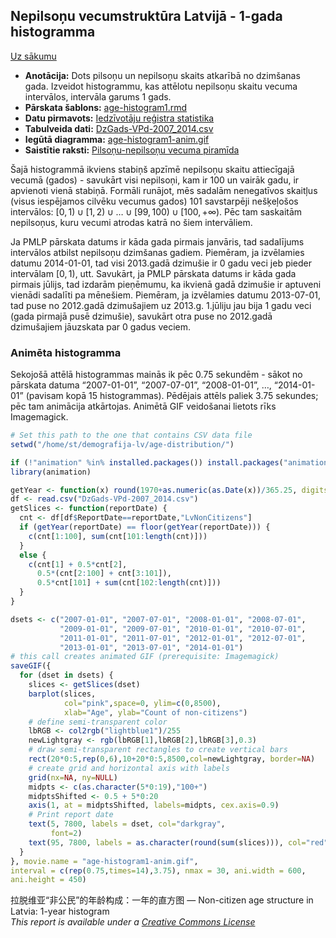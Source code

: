 Nepilsoņu vecumstruktūra Latvijā - 1-gada histogramma
-----

[Uz sākumu](http://www.demografija.lv)

* **Anotācija:** Dots pilsoņu un nepilsoņu skaits atkarībā no dzimšanas gada. 
Izveidot histogrammu, kas attēlotu nepilsoņu skaitu vecuma intervālos, intervāla garums 1 gads. 
* **Pārskata šablons:** [age-histogram1.rmd](age-histogram5.rmd)
* **Datu pirmavots:** [Iedzīvotāju reģistra statistika](http://www.pmlp.gov.lv/lv/sakums/statistika/iedzivotaju-registrs/)
* **Tabulveida dati:** [DzGads-VPd-2007_2014.csv](DzGads-VPd-2007_2014.csv)
* **Iegūtā diagramma:** [age-histogram1-anim.gif](figure-static/age-histogram1-anim.gif)
* **Saistītie raksti:** [Pilsoņu-nepilsoņu vecuma piramīda](population-pyramid.html)

Šajā histogrammā ikviens stabiņš apzīmē nepilsoņu skaitu attiecīgajā vecumā (gados) - savukārt visi nepilsoņi, kam ir 100 un vairāk gadu, ir apvienoti vienā stabiņā. Formāli runājot, mēs sadalām nenegatīvos skaitļus (visus iespējamos cilvēku vecumus gados) 101 savstarpēji nešķeļošos intervālos: $[0,1) \cup [1,2) \cup \ldots \cup [99,100) \cup [100,+\infty)$. Pēc tam saskaitām nepilsoņus, kuru vecumi atrodas katrā no šiem intervāliem. 

Ja PMLP pārskata datums ir kāda gada pirmais janvāris, tad sadalījums intervālos atbilst nepilsoņu dzimšanas gadiem. Piemēram, ja izvēlamies datumu 2014-01-01, tad visi 2013.gadā dzimušie ir 0 gadu veci jeb pieder intervālam $[0,1)$, utt. Savukārt, ja PMLP pārskata datums ir kāda gada pirmais jūlijs, tad izdarām pieņēmumu, ka ikvienā gadā dzimušie ir aptuveni vienādi sadalīti pa mēnešiem. Piemēram, ja izvēlamies datumu 2013-07-01, tad puse no 2012.gadā dzimušajiem uz 2013.g. 1.jūliju jau bija 1 gadu veci (gada pirmajā pusē dzimušie), savukārt otra puse no 2012.gadā dzimušajiem jāuzskata par 0 gadus veciem. 


### Animēta histogramma

Sekojošā attēlā histogrammas mainās ik pēc 0.75 sekundēm - sākot no pārskata datuma "2007-01-01", "2007-07-01", "2008-01-01", ..., "2014-01-01" (pavisam kopā 15 histogrammas). Pēdējais attēls paliek 3.75 sekundes; pēc tam animācija atkārtojas. Animētā GIF veidošanai lietots rīks Imagemagick. 

```r
# Set this path to the one that contains CSV data file
setwd("/home/st/demografija-lv/age-distribution/")

if (!"animation" %in% installed.packages()) install.packages("animation")
library(animation)

getYear <- function(x) round(1970+as.numeric(as.Date(x))/365.25, digits=1)
df <- read.csv("DzGads-VPd-2007_2014.csv")
getSlices <- function(reportDate) {
  cnt <- df[df$ReportDate==reportDate,"LvNonCitizens"]
  if (getYear(reportDate) == floor(getYear(reportDate))) {
    c(cnt[1:100], sum(cnt[101:length(cnt)]))
  }
  else {
    c(cnt[1] + 0.5*cnt[2], 
      0.5*(cnt[2:100] + cnt[3:101]), 
      0.5*cnt[101] + sum(cnt[102:length(cnt)]))
  }
}

dsets <- c("2007-01-01", "2007-07-01", "2008-01-01", "2008-07-01", 
           "2009-01-01", "2009-07-01", "2010-01-01", "2010-07-01", 
           "2011-01-01", "2011-07-01", "2012-01-01", "2012-07-01", 
           "2013-01-01", "2013-07-01", "2014-01-01")
# this call creates animated GIF (prerequisite: Imagemagick)
saveGIF({
  for (dset in dsets) {
    slices <- getSlices(dset)
    barplot(slices, 
            col="pink",space=0, ylim=c(0,8500),
            xlab="Age", ylab="Count of non-citizens")
    # define semi-transparent color
    lbRGB <- col2rgb("lightblue1")/255
    newLightgray <- rgb(lbRGB[1],lbRGB[2],lbRGB[3],0.3)
    # draw semi-transparent rectangles to create vertical bars
    rect(20*0:5,rep(0,6),10+20*0:5,8500,col=newLightgray, border=NA)
    # create grid and horizontal axis with labels
    grid(nx=NA, ny=NULL)
    midpts <- c(as.character(5*0:19),"100+")
    midptsShifted <- 0.5 + 5*0:20
    axis(1, at = midptsShifted, labels=midpts, cex.axis=0.9)
    # Print report date
    text(5, 7800, labels = dset, col="darkgray", 
         font=2)  
    text(95, 7800, labels = as.character(round(sum(slices))), col="red", font=2)
  }
}, movie.name = "age-histogram1-anim.gif", 
interval = c(rep(0.75,times=14),3.75), nmax = 30, ani.width = 600, 
ani.height = 450)
```




拉脱维亚“非公民”的年龄构成：一年的直方图 — Non-citizen age structure in Latvia: 1-year histogram  
*This report is available under a [Creative Commons License](http://creativecommons.org/licenses/by/4.0/deed.en_US)*